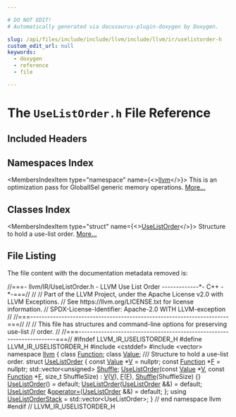 ```yaml
---

# DO NOT EDIT!
# Automatically generated via docusaurus-plugin-doxygen by Doxygen.

slug: /api/files/include/include/llvm/include/llvm/ir/uselistorder-h
custom_edit_url: null
keywords:
  - doxygen
  - reference
  - file

---
```





# The `UseListOrder.h` File Reference

<DoxygenPage pluginConfig={pluginConfig}>



## Included Headers

<IncludesList>
<IncludesListItem
  filePath="cstddef"
  permalink=""
  isLocal="false" />
<IncludesListItem
  filePath="vector"
  permalink=""
  isLocal="false" />
</IncludesList>

## Namespaces Index

<MembersIndex>

<MembersIndexItem
  type="namespace"
  name={<><a href="/docs/api/namespaces/llvm">llvm</a></>}>
This is an optimization pass for GlobalISel generic memory operations. <a href="/docs/api/namespaces/llvm/#details">More...</a>
</MembersIndexItem>

</MembersIndex>

## Classes Index

<MembersIndex>

<MembersIndexItem
  type="struct"
  name={<><a href="/docs/api/structs/llvm/uselistorder">UseListOrder</a></>}>
Structure to hold a use-list order. <a href="/docs/api/structs/llvm/uselistorder/#details">More...</a>
</MembersIndexItem>

</MembersIndex>


## File Listing

The file content with the documentation metadata removed is:

<ProgramListing>

<Link id="l00001" /><CodeLine lineNumber="1"><span class="doxyHighlightComment">//===- llvm/IR/UseListOrder.h - LLVM Use List Order -------------&#42;- C++ -&#42;-===//</span></CodeLine>
<Link id="l00002" /><CodeLine lineNumber="2"><span class="doxyHighlightComment">//</span></CodeLine>
<Link id="l00003" /><CodeLine lineNumber="3"><span class="doxyHighlightComment">// Part of the LLVM Project, under the Apache License v2.0 with LLVM Exceptions.</span></CodeLine>
<Link id="l00004" /><CodeLine lineNumber="4"><span class="doxyHighlightComment">// See https://llvm.org/LICENSE.txt for license information.</span></CodeLine>
<Link id="l00005" /><CodeLine lineNumber="5"><span class="doxyHighlightComment">// SPDX-License-Identifier: Apache-2.0 WITH LLVM-exception</span></CodeLine>
<Link id="l00006" /><CodeLine lineNumber="6"><span class="doxyHighlightComment">//</span></CodeLine>
<Link id="l00007" /><CodeLine lineNumber="7"><span class="doxyHighlightComment">//===----------------------------------------------------------------------===//</span></CodeLine>
<Link id="l00008" /><CodeLine lineNumber="8"><span class="doxyHighlightComment">//</span></CodeLine>
<Link id="l00009" /><CodeLine lineNumber="9"><span class="doxyHighlightComment">// This file has structures and command-line options for preserving use-list</span></CodeLine>
<Link id="l00010" /><CodeLine lineNumber="10"><span class="doxyHighlightComment">// order.</span></CodeLine>
<Link id="l00011" /><CodeLine lineNumber="11"><span class="doxyHighlightComment">//</span></CodeLine>
<Link id="l00012" /><CodeLine lineNumber="12"><span class="doxyHighlightComment">//===----------------------------------------------------------------------===//</span></CodeLine>
<Link id="l00013" /><CodeLine lineNumber="13"></CodeLine>
<Link id="l00014" /><CodeLine lineNumber="14"><span class="doxyHighlightPreprocessor">#ifndef LLVM&#95;IR&#95;USELISTORDER&#95;H</span></CodeLine>
<Link id="l00015" /><CodeLine lineNumber="15"><span class="doxyHighlightPreprocessor">#define LLVM&#95;IR&#95;USELISTORDER&#95;H</span></CodeLine>
<Link id="l00016" /><CodeLine lineNumber="16"></CodeLine>
<Link id="l00017" /><CodeLine lineNumber="17"><span class="doxyHighlightPreprocessor">#include &lt;cstddef&gt;</span></CodeLine>
<Link id="l00018" /><CodeLine lineNumber="18"><span class="doxyHighlightPreprocessor">#include &lt;vector&gt;</span></CodeLine>
<Link id="l00019" /><CodeLine lineNumber="19"></CodeLine>
<Link id="l00020" /><CodeLine lineNumber="20"><span class="doxyHighlightKeyword">namespace </span><span class="doxyHighlight"><a href="/docs/api/namespaces/llvm">llvm</a> &#123;</span></CodeLine>
<Link id="l00021" /><CodeLine lineNumber="21"></CodeLine>
<Link id="l00022" /><CodeLine lineNumber="22"><span class="doxyHighlightKeyword">class </span><span class="doxyHighlight"><a href="/docs/api/classes/llvm/function">Function</a>;</span></CodeLine>
<Link id="l00023" /><CodeLine lineNumber="23"><span class="doxyHighlightKeyword">class </span><span class="doxyHighlight"><a href="/docs/api/classes/llvm/value">Value</a>;</span></CodeLine>
<Link id="l00024" /><CodeLine lineNumber="24"></CodeLine>
<Link id="l00025" /><CodeLine lineNumber="25"><span class="doxyHighlightComment">/// Structure to hold a use-list order.</span></CodeLine>
<Link id="l00026" /><CodeLine lineNumber="26" lineLink="/docs/api/structs/llvm/uselistorder"><span class="doxyHighlightKeyword">struct </span><span class="doxyHighlight"><a href="/docs/api/structs/llvm/uselistorder/#ab2b0f5faaeffd01dcc7dc45adfd8d5ce">UseListOrder</a> &#123;</span></CodeLine>
<Link id="l00027" /><CodeLine lineNumber="27" lineLink="/docs/api/structs/llvm/uselistorder/#a076bb5df728db15f61bb5830e5e2897a"><span class="doxyHighlight">  </span><span class="doxyHighlightKeyword">const</span><span class="doxyHighlight"> <a href="/docs/api/classes/llvm/value">Value</a> &#42;<a href="/docs/api/structs/llvm/uselistorder/#a076bb5df728db15f61bb5830e5e2897a">V</a> = </span><span class="doxyHighlightKeyword">nullptr</span><span class="doxyHighlight">;</span></CodeLine>
<Link id="l00028" /><CodeLine lineNumber="28" lineLink="/docs/api/structs/llvm/uselistorder/#ada5483aa39dea24820301b62165aa363"><span class="doxyHighlight">  </span><span class="doxyHighlightKeyword">const</span><span class="doxyHighlight"> <a href="/docs/api/classes/llvm/function">Function</a> &#42;<a href="/docs/api/structs/llvm/uselistorder/#ada5483aa39dea24820301b62165aa363">F</a> = </span><span class="doxyHighlightKeyword">nullptr</span><span class="doxyHighlight">;</span></CodeLine>
<Link id="l00029" /><CodeLine lineNumber="29" lineLink="/docs/api/structs/llvm/uselistorder/#ae32d032ff99cf91e0b06ee392d858417"><span class="doxyHighlight">  std::vector&lt;unsigned&gt; <a href="/docs/api/structs/llvm/uselistorder/#ae32d032ff99cf91e0b06ee392d858417">Shuffle</a>;</span></CodeLine>
<Link id="l00030" /><CodeLine lineNumber="30"></CodeLine>
<Link id="l00031" /><CodeLine lineNumber="31" lineLink="/docs/api/structs/llvm/uselistorder/#ab2b0f5faaeffd01dcc7dc45adfd8d5ce"><span class="doxyHighlight">  <a href="/docs/api/structs/llvm/uselistorder/#ab2b0f5faaeffd01dcc7dc45adfd8d5ce">UseListOrder</a>(</span><span class="doxyHighlightKeyword">const</span><span class="doxyHighlight"> <a href="/docs/api/classes/llvm/value">Value</a> &#42;<a href="/docs/api/structs/llvm/uselistorder/#a076bb5df728db15f61bb5830e5e2897a">V</a>, </span><span class="doxyHighlightKeyword">const</span><span class="doxyHighlight"> <a href="/docs/api/classes/llvm/function">Function</a> &#42;<a href="/docs/api/structs/llvm/uselistorder/#ada5483aa39dea24820301b62165aa363">F</a>, </span><span class="doxyHighlightKeywordType">size&#95;t</span><span class="doxyHighlight"> ShuffleSize)</span></CodeLine>
<Link id="l00032" /><CodeLine lineNumber="32"><span class="doxyHighlight">      : <a href="/docs/api/structs/llvm/uselistorder/#a076bb5df728db15f61bb5830e5e2897a">V</a>(<a href="/docs/api/structs/llvm/uselistorder/#a076bb5df728db15f61bb5830e5e2897a">V</a>), <a href="/docs/api/structs/llvm/uselistorder/#ada5483aa39dea24820301b62165aa363">F</a>(<a href="/docs/api/structs/llvm/uselistorder/#ada5483aa39dea24820301b62165aa363">F</a>), <a href="/docs/api/structs/llvm/uselistorder/#ae32d032ff99cf91e0b06ee392d858417">Shuffle</a>(ShuffleSize) &#123;&#125;</span></CodeLine>
<Link id="l00033" /><CodeLine lineNumber="33"></CodeLine>
<Link id="l00034" /><CodeLine lineNumber="34" lineLink="/docs/api/structs/llvm/uselistorder/#a76a83d2830bd27ea4c28345454699d73"><span class="doxyHighlight">  <a href="/docs/api/structs/llvm/uselistorder/#a76a83d2830bd27ea4c28345454699d73">UseListOrder</a>() = </span><span class="doxyHighlightKeywordFlow">default</span><span class="doxyHighlight">;</span></CodeLine>
<Link id="l00035" /><CodeLine lineNumber="35" lineLink="/docs/api/structs/llvm/uselistorder/#a48a21a03f8e60b05b7f550aa5644471c"><span class="doxyHighlight">  <a href="/docs/api/structs/llvm/uselistorder/#a48a21a03f8e60b05b7f550aa5644471c">UseListOrder</a>(<a href="/docs/api/structs/llvm/uselistorder/#ab2b0f5faaeffd01dcc7dc45adfd8d5ce">UseListOrder</a> &amp;&amp;) = </span><span class="doxyHighlightKeywordFlow">default</span><span class="doxyHighlight">;</span></CodeLine>
<Link id="l00036" /><CodeLine lineNumber="36" lineLink="/docs/api/structs/llvm/uselistorder/#a277c36fe9b2b3ed1633dfe87c687fcd9"><span class="doxyHighlight">  <a href="/docs/api/structs/llvm/uselistorder/#ab2b0f5faaeffd01dcc7dc45adfd8d5ce">UseListOrder</a> &amp;<a href="/docs/api/structs/llvm/uselistorder/#a277c36fe9b2b3ed1633dfe87c687fcd9">operator=</a>(<a href="/docs/api/structs/llvm/uselistorder/#ab2b0f5faaeffd01dcc7dc45adfd8d5ce">UseListOrder</a> &amp;&amp;) = </span><span class="doxyHighlightKeywordFlow">default</span><span class="doxyHighlight">;</span></CodeLine>
<Link id="l00037" /><CodeLine lineNumber="37"><span class="doxyHighlight">&#125;;</span></CodeLine>
<Link id="l00038" /><CodeLine lineNumber="38"></CodeLine>
<Link id="l00039" /><CodeLine lineNumber="39" lineLink="/docs/api/namespaces/llvm/#a9a43e3984f6c051e29ffdf7b92db894f"><span class="doxyHighlightKeyword">using </span><span class="doxyHighlight"><a href="/docs/api/namespaces/llvm/#a9a43e3984f6c051e29ffdf7b92db894f">UseListOrderStack</a> = std::vector&lt;UseListOrder&gt;;</span></CodeLine>
<Link id="l00040" /><CodeLine lineNumber="40"></CodeLine>
<Link id="l00041" /><CodeLine lineNumber="41"><span class="doxyHighlight">&#125; </span><span class="doxyHighlightComment">// end namespace llvm</span></CodeLine>
<Link id="l00042" /><CodeLine lineNumber="42"></CodeLine>
<Link id="l00043" /><CodeLine lineNumber="43"><span class="doxyHighlightPreprocessor">#endif </span><span class="doxyHighlightComment">// LLVM&#95;IR&#95;USELISTORDER&#95;H</span></CodeLine>

</ProgramListing>


</DoxygenPage>
